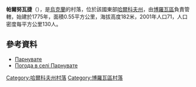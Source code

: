 {{coord|49|24|36|N|37|26|44|E|scale:100000_region:UA|display=title}}

'''帕爾努瓦捷'''（{{lang-uk|Парнувате}}），是[[烏克蘭|烏克蘭]]的村落，位於該國東部[[哈爾科夫州|哈爾科夫州]]，由[[博羅瓦區|博羅瓦區]]負責管轄，始建於1775年，面積0.55平方公里，海拔高度182米，2001年人口71，人口密度每平方公里130人。

==參考資料==
* [http://gska2.rada.gov.ua/pls/z7502/A005?rdat1=09.01.2009&rf7571=32489 Парнувате]{{dead link|date=2018年2月 |bot=InternetArchiveBot |fix-attempted=yes }}
* [http://weather.in.ua/ua/har'kovskaja/19627 Погода в селі Парнувате] {{Wayback|url=http://weather.in.ua/ua/har'kovskaja/19627 |date=20160323025303 }}

{{DEFAULTSORT:Парнувате}}
[[Category:哈爾科夫州村落|Category:哈爾科夫州村落]]
[[Category:博羅瓦區村落|Category:博羅瓦區村落]]


{{Kharkiv-geo-stub}}